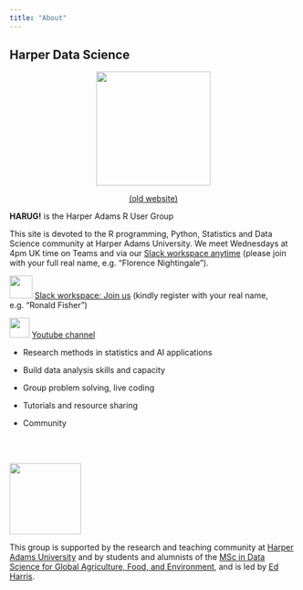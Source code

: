 ```yaml
---
title: "About"
---
```


## Harper Data Science

<center>

![](img/hex-pad.png){width="200"}

[(old website)](https://ha-data-science.github.io/)

</center>

**HARUG!** is the Harper Adams R User Group

This site is devoted to the R programming, Python, Statistics and Data Science community at Harper Adams University. We meet Wednesdays at 4pm UK time on Teams and via our [Slack workspace anytime](https://join.slack.com/t/ha-eda-party/shared_invite/zt-w19od3dz-6bjo~dTC_GQeSUUv3B8XzQ) (please join with your full real name, e.g. "Florence Nightingale").


![](img/slack.png){width="40"} [Slack workspace: Join us](https://join.slack.com/t/harper-adams-rug/shared_invite/zt-azcm9z6s-WsY9JXvAs8DW1DLQuU3USg) (kindly register with your real name, e.g. "Ronald Fisher")

![](img/youtube.png){width="35"} [Youtube channel](https://www.youtube.com/channel/UCOEuOH6cY8yisodud25hb7w)

-   Research methods in statistics and AI applications

-   Build data analysis skills and capacity

-   Group problem solving, live coding

-   Tutorials and resource sharing

-   Community

<br><br>

![](img/HDS.png){fig-alt="Harper Data Science" width="125"}

This group is supported by the research and teaching community at [Harper Adams University](https://www.harper-adams.ac.uk/ "Harper Adams University") and by students and alumnists of the [MSc in Data Science for Global Agriculture, Food, and Environment](https://www.harper-adams.ac.uk/courses/postgraduate/201194/data-science-for-global-agriculture-food-and-environment "MSc in Data Science"), and is led by [Ed Harris](https://www.harper-adams.ac.uk/general/staff/profile/201620/Edwin-Harris/ "Ed's Faculty page").
